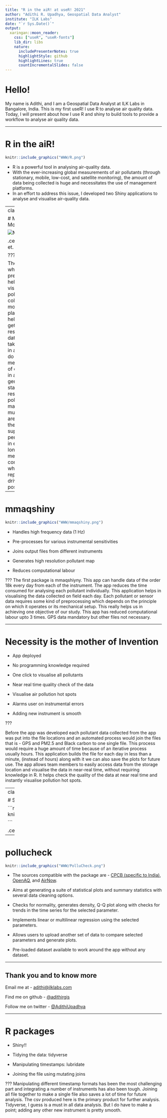 ```yaml
---
title: "R in the aiR! at useR! 2021"
author: "Adithi R. Upadhya, Geospatial Data Analyst"
institute: "ILK Labs"
date: "`r Sys.Date()`"
output:
  xaringan::moon_reader:
    css: ["useR", "useR-fonts"]
    lib_dir: libs
    nature:
      includePresenterNotes: true
      highlightStyle: github
      highlightLines: true
      countIncrementalSlides: false
---
```



# Hello!

My name is Adithi, and I am a Geospatial Data Analyst at ILK Labs in Bangalore, India. This is my first useR! I use R to analyse air quality data. Today, I will present about how I use R and shiny to build tools to provide a workflow to analyse air quality data.


---

# R in the aiR!

```r

knitr::include_graphics("WWW/R.png")


```

- R is a powerful tool in analysing air-quality data. 
- With the ever-increasing global measurements of air pollutants (through stationary, mobile, low-cost, and satellite monitoring), the amount of data being collected is huge and necessitates the use of management platforms. 
- In an effort to address this issue, I developed two Shiny applications to analyse and visualise air-quality data.

---
class: center

# Mobile Monitoring 

![MM_paper](WWW/MM.png)

.center[Apte et. al(2017)]

???

The shiny app which we are presenting helps visualising air pollution data collected on a moving platform and helps in getting high resolution data. So we take sensors in a car, and do repeat measurements of each road in an area to generate stable high resolution air pollutant maps. When multiple rides are possible, there is superior performance in estimating long-term mean concentrations when multiple repeated drives are possible.


---

# mmaqshiny
```r

knitr::include_graphics("WWW/mmaqshiny.png")

```

- Handles high frequency data (1 Hz)

- Pre-processes for various instrumental sensitivities

- Joins output files from different instruments

- Generates high resolution pollutant map

- Reduces computational labour



???
The first package is mmaqshiyny. This app can handle data of the order 18k every day from each of the instrument. The app reduces the time consumed for analysing each pollutant individually. This application helps in visualising the data collected on field each day. Each pollutant or sensor data requires some kind of preprocessing which depends on the principle on which it operates or its mechanical setup. This really helps us in achieving one objective of our study. This app has reduced computational labour upto 3 times. GPS data mandatory but other files not necessary.


---

# Necessity is the mother of Invention 

- App deployed

- No programming knowledge required

- One click to visualise all pollutants

- Near real time quality check of the data

- Visualise air pollution hot spots

- Alarms user on instrumental errors

- Adding new instrument is smooth

???

Before the app was developed each pollutant data collected from the app was put into the file locations and an automated process would join the files that is - GPS and PM2.5 and Black carbon to one single file. This process would require a huge amount of time because of an iterative process usually hours.
This application builds the file for each day  in less than a minute, (instead of hours) along with it we can also save the plots for future use.
The app allows team members to easily access data from the storage location and visualise the data in near-real time, without requiring knowledge in R. 
It helps check the quality of the data at near real time and instantly visualise pollution hot spots.

---
class: center

# Stationary Monitoring 

```r

knitr::include_graphics("WWW/SM.png")

```

.center[CSTEP, Bangalore, India]

---

# pollucheck
```r

knitr::include_graphics("WWW/PolluCheck.png")


```

- The sources compatible with the package are - [CPCB (specific to India)](https://app.cpcbccr.com/ccr/#/caaqm-dashboard-all/caaqm-landing), [OpenAQ](https://openaq.org/#/countries/IN?_k=5ecycz), and
[AirNow](https://www.airnow.gov/international/us-embassies-and-consulates/#India).

- Aims at generating a suite of statistical plots and summary statistics with several data cleaning options.

- Checks for normality, generates density, Q-Q plot along with checks for trends in the time series for the selected parameter.

- Implements linear or multilinear regression using the selected parameters.

- Allows users to upload another set of data to compare selected parameters and generate plots.

- Pre-loaded dataset available to work around the app without any dataset. 

---

## Thank you and to know more

Email me at - [adithi@ilklabs.com](adithi@ilklabs.com)

Find me on github - [@adithirgis](https://github.com/adithirgis)

Follow me on twitter - [@AdithiUpadhya](https://twitter.com/AdithiUpadhya)




---

# R packages 

- Shiny!! 

- Tidying the data: tidyverse

- Manipulating timestamps: lubridate

- Joining the file using mutating joins


???
Manipulating different timestamp formats has been the most challenging part and integrating a number of instruments has also been tough. 
Joining all file together to make a single file also saves a lot of time for future analysis. The csv produced here is the primary product for further analysis. 
Tidyverse, I guess is a must in all data analysis. 
But I do have to make a point; adding any other new instrument is pretty smooth.




